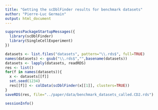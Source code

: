 ```yaml
---
title: "Getting the scDblFinder results for benchmark datasets"
author: "Pierre-Luc Germain"
output: html_document
---
```


```r
suppressPackageStartupMessages({
  library(scDblFinder)
  library(SingleCellExperiment)
})
```


```r
datasets <- list.files("datasets", pattern="\\.rds$", full=TRUE)
names(datasets) <- gsub("\\.rds$","",basename(datasets))
datasets <- lapply(datasets, readRDS)
res <- list()
for(f in names(datasets)){
  x <- datasets[[f]]
  set.seed(1234)
  res[[f]] <- colData(scDblFinder(x[[1]], clusters=TRUE))
}
saveRDS(res, file="../paper/data/benchmark_datasets_called.CD2.rds")
```


```r
sessionInfo()
```

